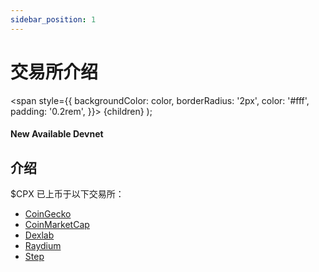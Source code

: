 ```yaml
---
sidebar_position: 1
---
```


# 交易所介绍

  <span
    style={{
      backgroundColor: color,
      borderRadius: '2px',
      color: '#fff',
      padding: '0.2rem',
    }}>
    {children}
  </span>
);

#### New Available <Highlight color="#25c2a0">Devnet</Highlight>

## 介绍
$CPX 已上币于以下交易所：
- [CoinGecko](https://www.coingecko.com/en/coins/circlepod)
- [CoinMarketCap](https://coinmarketcap.com/currencies/circlepod/)
- [Dexlab](https://trade.dexlab.space/#/market/9qCKRivUcXaoe6BdpM6nPv2tKiNBwDiM6jxgudJuuNBE)
- [Raydium](https://dex.raydium.io/#/market/9qCKRivUcXaoe6BdpM6nPv2tKiNBwDiM6jxgudJuuNBE)
- [Step](https://app.step.finance/#/swap)

